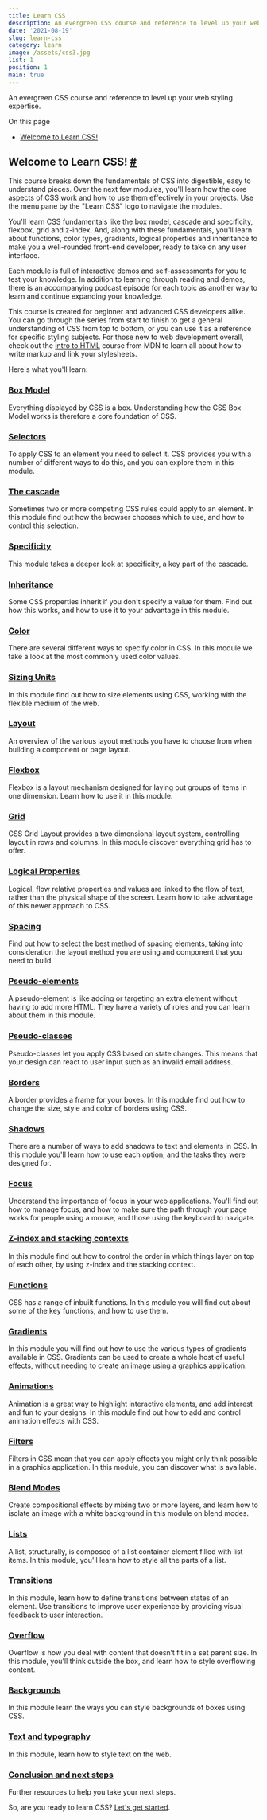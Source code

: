 ```yaml
---
title: Learn CSS
description: An evergreen CSS course and reference to level up your web styling expertise, helps you to create beautiful web pages with animations
date: '2021-08-19'
slug: learn-css
category: learn
image: /assets/css3.jpg
list: 1
position: 1
main: true
---
```


An evergreen CSS course and reference to level up your web styling expertise.

On this page

*   [Welcome to Learn CSS!](#welcome-to-learn-css!)

Welcome to Learn CSS! [#](#welcome-to-learn-css!)
-------------------------------------------------

This course breaks down the fundamentals of CSS into digestible, easy to understand pieces. Over the next few modules, you'll learn how the core aspects of CSS work and how to use them effectively in your projects. Use the menu pane by the "Learn CSS" logo to navigate the modules.

You'll learn CSS fundamentals like the box model, cascade and specificity, flexbox, grid and z-index. And, along with these fundamentals, you'll learn about functions, color types, gradients, logical properties and inheritance to make you a well-rounded front-end developer, ready to take on any user interface.

Each module is full of interactive demos and self-assessments for you to test your knowledge. In addition to learning through reading and demos, there is an accompanying podcast episode for each topic as another way to learn and continue expanding your knowledge.

This course is created for beginner and advanced CSS developers alike. You can go through the series from start to finish to get a general understanding of CSS from top to bottom, or you can use it as a reference for specific styling subjects. For those new to web development overall, check out the [intro to HTML](https://developer.mozilla.org/docs/Learn/HTML/Introduction_to_HTML) course from MDN to learn all about how to write markup and link your stylesheets.

Here's what you'll learn:

### [Box Model](https://web.dev/learn/css/box-model/)

Everything displayed by CSS is a box. Understanding how the CSS Box Model works is therefore a core foundation of CSS.

### [Selectors](https://web.dev/learn/css/selectors/)

To apply CSS to an element you need to select it. CSS provides you with a number of different ways to do this, and you can explore them in this module.

### [The cascade](https://web.dev/learn/css/the-cascade/)

Sometimes two or more competing CSS rules could apply to an element. In this module find out how the browser chooses which to use, and how to control this selection.

### [Specificity](https://web.dev/learn/css/specificity/)

This module takes a deeper look at specificity, a key part of the cascade.

### [Inheritance](https://web.dev/learn/css/inheritance/)

Some CSS properties inherit if you don't specify a value for them. Find out how this works, and how to use it to your advantage in this module.

### [Color](https://web.dev/learn/css/color/)

There are several different ways to specify color in CSS. In this module we take a look at the most commonly used color values.

### [Sizing Units](https://web.dev/learn/css/sizing/)

In this module find out how to size elements using CSS, working with the flexible medium of the web.

### [Layout](https://web.dev/learn/css/layout/)

An overview of the various layout methods you have to choose from when building a component or page layout.

### [Flexbox](https://web.dev/learn/css/flexbox/)

Flexbox is a layout mechanism designed for laying out groups of items in one dimension. Learn how to use it in this module.

### [Grid](https://web.dev/learn/css/grid/)

CSS Grid Layout provides a two dimensional layout system, controlling layout in rows and columns. In this module discover everything grid has to offer.

### [Logical Properties](https://web.dev/learn/css/logical-properties/)

Logical, flow relative properties and values are linked to the flow of text, rather than the physical shape of the screen. Learn how to take advantage of this newer approach to CSS.

### [Spacing](https://web.dev/learn/css/spacing/)

Find out how to select the best method of spacing elements, taking into consideration the layout method you are using and component that you need to build.

### [Pseudo-elements](https://web.dev/learn/css/pseudo-elements/)

A pseudo-element is like adding or targeting an extra element without having to add more HTML. They have a variety of roles and you can learn about them in this module.

### [Pseudo-classes](https://web.dev/learn/css/pseudo-classes/)

Pseudo-classes let you apply CSS based on state changes. This means that your design can react to user input such as an invalid email address.

### [Borders](https://web.dev/learn/css/borders/)

A border provides a frame for your boxes. In this module find out how to change the size, style and color of borders using CSS.

### [Shadows](https://web.dev/learn/css/shadows/)

There are a number of ways to add shadows to text and elements in CSS. In this module you'll learn how to use each option, and the tasks they were designed for.

### [Focus](https://web.dev/learn/css/focus/)

Understand the importance of focus in your web applications. You'll find out how to manage focus, and how to make sure the path through your page works for people using a mouse, and those using the keyboard to navigate.

### [Z-index and stacking contexts](https://web.dev/learn/css/z-index/)

In this module find out how to control the order in which things layer on top of each other, by using z-index and the stacking context.

### [Functions](https://web.dev/learn/css/functions/)

CSS has a range of inbuilt functions. In this module you will find out about some of the key functions, and how to use them.

### [Gradients](https://web.dev/learn/css/gradients/)

In this module you will find out how to use the various types of gradients available in CSS. Gradients can be used to create a whole host of useful effects, without needing to create an image using a graphics application.

### [Animations](https://web.dev/learn/css/animations/)

Animation is a great way to highlight interactive elements, and add interest and fun to your designs. In this module find out how to add and control animation effects with CSS.

### [Filters](https://web.dev/learn/css/filters/)

Filters in CSS mean that you can apply effects you might only think possible in a graphics application. In this module, you can discover what is available.

### [Blend Modes](https://web.dev/learn/css/blend-modes/)

Create compositional effects by mixing two or more layers, and learn how to isolate an image with a white background in this module on blend modes.

### [Lists](https://web.dev/learn/css/lists/)

A list, structurally, is composed of a list container element filled with list items. In this module, you'll learn how to style all the parts of a list.

### [Transitions](https://web.dev/learn/css/transitions/)

In this module, learn how to define transitions between states of an element. Use transitions to improve user experience by providing visual feedback to user interaction.

### [Overflow](https://web.dev/learn/css/overflow/)

Overflow is how you deal with content that doesn’t fit in a set parent size. In this module, you’ll think outside the box, and learn how to style overflowing content.

### [Backgrounds](https://web.dev/learn/css/backgrounds/)

In this module learn the ways you can style backgrounds of boxes using CSS.

### [Text and typography](https://web.dev/learn/css/typography/)

In this module, learn how to style text on the web.

### [Conclusion and next steps](https://web.dev/learn/css/conclusion/)

Further resources to help you take your next steps.

So, are you ready to learn CSS? [Let's get started](https://web.dev/learn/css/box-model/).